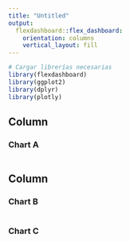 ```yaml
---
title: "Untitled"
output: 
  flexdashboard::flex_dashboard:
    orientation: columns
    vertical_layout: fill
---
```


```r
# Cargar librerías necesarias
library(flexdashboard)
library(ggplot2)
library(dplyr)
library(plotly)
```



Column {data-width=650}
-----------------------------------------------------------------------

### Chart A

```r

```

Column {data-width=350}
-----------------------------------------------------------------------

### Chart B

```r

```

### Chart C

```r

```

